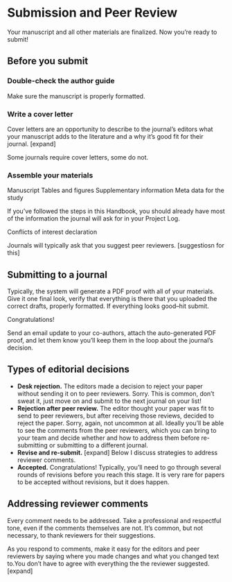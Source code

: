 # Submission and Peer Review {#submission}

Your manuscript and all other materials are finalized. Now you're ready to submit!

## Before you submit

### Double-check the author guide

Make sure the manuscript is properly formatted.

### Write a cover letter

Cover letters are an opportunity to describe to the journal's editors what your manuscript adds to the literature and a why it's good fit for their journal. [expand]

Some journals require cover letters, some do not. 

### Assemble your materials

Manuscript
Tables and figures
Supplementary information
Meta data for the study

If you've followed the steps in this Handbook, you should already have most of the information the journal will ask for in your Project Log.

Conflicts of interest declaration

Journals will typically ask that you suggest peer reviewers.
[suggestiosn for this]

## Submitting to a journal


Typically, the system will generate a PDF proof with all of your materials. Give it one final look, verify that everything is there that you uploaded the correct drafts, properly formatted. If everything looks good--hit submit.

Congratulations!

Send an email update to your co-authors, attach the auto-generated PDF proof, and let them know you'll keep them in the loop about the journal's decision.

## Types of editorial decisions

* **Desk rejection.** The editors made a decision to reject your paper without sending it on to peer reviewers. Sorry. This is common, don't sweat it, just move on and submit to the next journal on your list!
* **Rejection after peer review.** The editor thought your paper was fit to send to peer reviewers, but after receiving those reviews, decided to reject the paper. Sorry, again, not uncommon at all. Ideally you'll be able to see the comments from the peer reviewers, which you can bring to your team and decide whether and how to address them before re-submitting or submitting to a different journal.
* **Revise and re-submit.** [expand] Below I discuss strategies to address reviewer comments.
* **Accepted.** Congratulations! Typically, you'll need to go through several rounds of revisions before you reach this stage. It is very rare for papers to be accepted without revisions, but it does happen.

## Addressing reviewer comments

Every comment needs to be addressed. Take a professional and respectful tone, even if the comments themselves are not. It's common, but not necessary, to thank reviewers for their suggestions.

As you respond to comments, make it easy for the editors and peer reviewers by saying where you made changes and what you changed text to.You don't have to agree with everything the the reviewer suggested. [expand]
